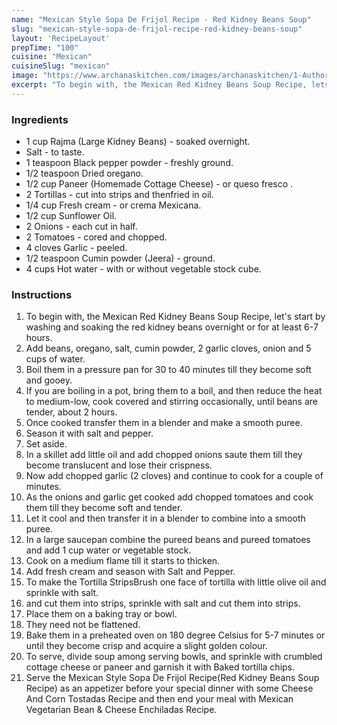 ---
name: "Mexican Style Sopa De Frijol Recipe - Red Kidney Beans Soup"
slug: "mexican-style-sopa-de-frijol-recipe-red-kidney-beans-soup"
layout: 'RecipeLayout'
prepTime: "100"
cuisine: "Mexican"
cuisineSlug: "mexican"
image: "https://www.archanaskitchen.com/images/archanaskitchen/1-Author/Anshu_Pande/Sopa_De_Frijol__Mexican_Red_Kidney_Beans_Soup_With_Baked_Tortilla_Chips.jpg"
excerpt: "To begin with, the Mexican Red Kidney Beans Soup Recipe, lets start by washing and soaking the red kidney beans overnight or for at least 6-7 hours"
---

### Ingredients

- 1 cup Rajma (Large Kidney Beans) - soaked overnight.
- Salt - to taste.
- 1 teaspoon Black pepper powder - freshly ground.
- 1/2 teaspoon Dried oregano.
- 1/2 cup Paneer (Homemade Cottage Cheese) - or queso fresco .
- 2 Tortillas - cut into strips and thenfried in oil.
- 1/4 cup Fresh cream - or crema Mexicana.
- 1/2 cup Sunflower Oil.
- 2 Onions - each cut in half.
- 2 Tomatoes - cored and chopped.
- 4 cloves Garlic - peeled.
- 1/2 teaspoon Cumin powder (Jeera) - ground.
- 4 cups Hot water - with or without vegetable stock cube.

### Instructions

1. To begin with, the Mexican Red Kidney Beans Soup Recipe, let's start by washing and soaking the red kidney beans overnight or for at least 6-7 hours.
1. Add beans, oregano, salt, cumin powder, 2 garlic cloves, onion and 5 cups of water.
1. Boil them in a pressure pan for 30 to 40 minutes till they become soft and gooey.
1. If you are boiling in a pot, bring them to a boil, and then reduce the heat to medium-low, cook covered and stirring occasionally, until beans are tender, about 2 hours.
1. Once cooked transfer them in a blender and make a smooth puree.
1. Season it with salt and pepper.
1. Set aside.
1. In a skillet add little oil and add chopped onions saute them till they become translucent and lose their crispness.
1. Now add chopped garlic (2 cloves) and continue to cook for a couple of minutes.
1. As the onions and garlic get cooked add chopped tomatoes and cook them till they become soft and tender.
1. Let it cool and then transfer it in a blender to combine into a smooth puree.
1. In a large saucepan combine the pureed beans and pureed tomatoes and add 1 cup water or vegetable stock.
1. Cook on a medium flame till it starts to thicken.
1. Add fresh cream and season with Salt and Pepper.
1. To make the Tortilla StripsBrush one face of tortilla with little olive oil and sprinkle with salt.
1. and cut them into strips, sprinkle with salt and cut them into strips.
1. Place them on a baking tray or bowl.
1. They need not be flattened.
1. Bake them in a preheated oven on 180 degree Celsius for 5-7 minutes or until they become crisp and acquire a slight golden colour.
1. To serve, divide soup among serving bowls, and sprinkle with crumbled cottage cheese or paneer and garnish it with Baked tortilla chips.
1. Serve the Mexican Style Sopa De Frijol Recipe(Red Kidney Beans Soup Recipe) as an appetizer before your special dinner with some Cheese And Corn Tostadas Recipe and then end your meal with Mexican Vegetarian Bean & Cheese Enchiladas Recipe.

